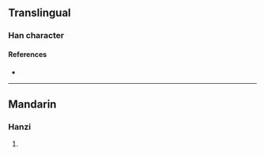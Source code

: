 {{character info/new}}
==Translingual==

===Han character===
{{Han char|rn=86|rad=火|as=11|sn=15|four=92817|canj=FHSU,FISU|ids=⿰火扈}}

====References====
* {{Han ref|kx=0680.360|dkj=19347|dj=1092.120|hdz=32229.170|uh=71A9|ud=29097|bh=E668|bd=58984}}

----

==Mandarin==

===Hanzi===
{{cmn-hanzi|pin=[[āo]] ([[ao1]]), [[hù]] ([[hu4]])|wg=ao<sup>1</sup>, hu<sup>4</sup>}}

# {{defn|lang=cmn|sort=火11}}